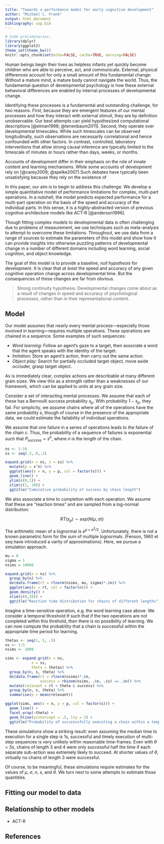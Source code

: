 ```yaml
---
title: "Towards a performance model for early cognitive development"
author: "Michael C. Frank"
output: html_document
bibliography: sop.bib
---
```


```r
# Code preliminaries.
library(dplyr)
library(ggplot2)
theme_set(theme_bw())
knitr::opts_chunk$set(echo=FALSE, cache=TRUE, warning=FALSE)
```

Human beings begin their lives as helpless infants yet quickly become children who are able to perceive, act, and communicate. External, physical differences account for only a small amount of this fundamental change: Without a mature mind, a mature body cannot navigate the world. Thus, the fundamental question of developmental psychology is how these external behavioral differences are enabled by internal processes of developmental change. 

Identifying these processes is a fundamental and outstanding challenge, for two reasons. First, because they are emergent features of our mental processes and how they interact with external stimuli, they are by definition unobservable. Our best attempts can yield hypothesized computational descriptions [@elman1998; @tenenbaum2011]. Second, they operate over developmental timescales. While such timescales can be observed longitudinally, such observations are necessarily correlational and hence confounded with other factors. In contrast, controlled, laboratory interventions that allow strong causal inference are typically limited to the timescale of minutes or hours rather than days, weeks, or months. 

Accounts of development differ in their emphasis on the role of innate content and learning mechanisms. While some accounts of development rely on [@carey2009; @spelke2007]
Such debates have typically been unsatisfying because they rely on the existence of 


In this paper, our aim is to begin to address this challenge. We develop a simple quantitative model of performance limitations for complex, multi-part operations. In a nutshell, the model predicts expected performance for a multi-part operation on the basis of the speed and accuracy of the individual parts. In this sense, it is a highly-abstracted version of previous cognitive architecture models like ACT-R [@anderson1996]. 

Though fitting complex models to developmental data is often challenging due to problems of measurement, we use techniques such as meta-analysis to attempt to overcome these limitations. Throughout, we use data from a range of sources to estimate the parameters of this model and show how it can provide insights into otherwise puzzling patterns of developmental change in a number of different domains including word learning, social cognition, and object knowledge. 

The goal of this model is to provide a baseline, _null hypothesis_ for development.  It is clear that _at least_ the speed and accuracy of any given cognitive operation change across developmental time. But the consequences of these changes are far from obvious. 

> Strong continuity hypothesis: Developmental changes come about as a result of changes in speed and accuracy of psychological processes, rather than in their representational content.

Model
-----

Our model assumes that nearly every mental process---especially those involved in learning---requires multiple operations. These operations are chained in a sequence. Some examples of such sequences:

+ _Word learning_: Follow an agent's gaze to a target, then associate a word that the agent speaks with the identity of the target.
+ _Imitation_: Store an agent's action, then carry out the same action. 
+ _Object play_: Search for partially occluded target object, move aside occluder, grasp target object.

As is immediately clear, complex actions are describable at many different grain sizes. We view this as a strength rather than a weaknesses of our framework, which can be applied to units at any grain size. 

Consider a set of interacting mental processes. We assume that each of these has a Bernoulli success probability $s_p$. With probability $1-s_p$, they fail. For simplicity, we assume chains where all of the operations have the same probability $s$, though of course in the presence of the appropriate data, we could estimate the failability of individual operations. 

We assume that one failure in a series of operations leads to the failure of the chain $c$. Thus, the probability of a sequence of failures is exponential such that $P_{success} = s^{n}$, where $n$ is the length of the chain. 

```r
ns <- 1:10
ss <- seq(.3,.9,.1)

expand.grid(n = ns, s = ss) %>%
  mutate(p = s^n) %>%
  ggplot(aes(x = n, y = p, col = factor(s))) + 
  geom_line() + 
  ylim(c(0,1)) + 
  xlim(c(1, 10)) + 
  ggtitle("Cumulative probability of success by chain length")
```

We also associate a time to completion with each operation. We assume that these are "reaction times" and are sampled from a log-normal distribution:

$$RT(s_p) \sim exp(N(\mu,\sigma))$$

The arithmetic mean of a lognormal is $e^{\mu + \sigma^2/2}$. Unfortunately, there is not a known parametric form for the sum of multiple lognormals. (Fenson, 1960 et seq have introduced a varity of approximations). Here, we pursue a simulation approach. 

```r
mu = 0
sigma = 1
nsims = 10000

expand.grid(n = ns) %>%
  group_by(n) %>%
  do(data.frame(rt = rlnorm(nsims, mu, sigma)*.$n)) %>%
  ggplot(aes(x = rt, col = factor(n))) + 
  geom_density() + 
  xlim(c(0,20)) + 
  ggtitle("Reaction time distribution for chains of different lengths") 
```

Imagine a time-sensitive operation, e.g. the word learning case above. We consider a temporal threshold $\theta$ such that if the two operations are not completed within this threhold, then there is no possibility of learning. We can now compute the probability that a chain is successful within the appropriate time period for learning. 

```r
thetas <- seq(1, 5, .5)
ns <- 1:5
nsims <- 1000

sims <- expand.grid(n = ns, 
            s = ss, 
            theta = thetas) %>%
  group_by(n, s, theta) %>%
  do(data.frame(rt = rlnorm(nsims)*.$n, 
                success = rbinom(nsims, .$n, .$s) == .$n)) %>%
  mutate(relevant = rt < theta & success) %>%
  group_by(n, s, theta) %>%
  summarise(p = mean(relevant))

ggplot(sims, aes(x = n, y = p, col = factor(s))) + 
  geom_line() + 
  facet_wrap(~theta) +
  geom_hline(yintercept = .5, lty = 2) + 
  ggtitle("Probability of successsfully executing a chain within a temporal threshold")
```

These simulations show a striking result: even assuming the median time to execution for a single step is 1s, successful and timely execution of multi-step sequences is very unlikely within reasonable time-frames. Even with $\theta = 5s$, chains of length 3 and 4 were only successful half the time if each separate sub-action was extremely likely to succeed. At shorter values of $\theta$, virtually no chains of length 3 were successful.

Of course, to be meaningful, these simulations require estimates for the values of $\mu$, $\sigma$, $n$, $s$, and $\theta$. We turn next to some attempts to estimate thsse quantities. 

Fitting our model to data
-------------------------


Relationship to other models
----------------------------

+ ACT-R

References
----------

